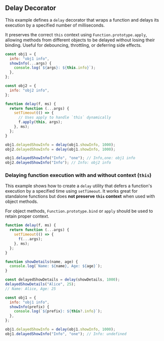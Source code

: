 
## Delay Decorator

This example defines a `delay` decorator that wraps a function and delays its execution by a specified number of milliseconds.

It preserves the correct `this` context using `Function.prototype.apply`, allowing methods from different
objects to be delayed without losing their binding. Useful for debouncing, throttling, or deferring side effects.


```js
const obj1 = {
  info: "obj1 info",
  showInfo(...args) {
    console.log(`${args}: ${this.info}`);
  },
};

const obj2 = {
  info: "obj2 info",
};

function delay(f, ms) {
  return function (...args) {
    setTimeout(() => {
      // Uses apply to handle `this` dynamically
      f.apply(this, args);
    }, ms);
  };
}

obj1.delayedShowInfo = delay(obj1.showInfo, 1000);
obj2.delayedShowInfo = delay(obj1.showInfo, 1000);

obj1.delayedShowInfo("Info", "one"); // Info,one: obj1 info
obj2.delayedShowInfo("Info"); // Info: obj2 info
```

### Delaying function execution with and without context (`this`)

This example shows how to create a `delay` utility that defers a function's execution by a
specified time using `setTimeout`. It works great for standalone functions but does **not preserve `this` context** when used with object methods.

For object methods, `Function.prototype.bind` or `apply` should be used to retain proper context.

```js
function delay(f, ms) {
  return function (...args) {
    setTimeout(() => {
      f(...args);
    }, ms);
  };
}

function showDetails(name, age) {
  console.log(`Name: ${name}, Age: ${age}`);
}

const delayedShowDetails = delay(showDetails, 1000);
delayedShowDetails("Alice", 25);
// Name: Alice, Age: 25

const obj1 = {
  info: "obj1 info",
  showInfo(prefix) {
    console.log(`${prefix}: ${this?.info}`);
  },
};

obj1.delayedShowInfo = delay(obj1.showInfo, 1000);
obj1.delayedShowInfo("Info", "one"); // Info: undefined
```